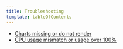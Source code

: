 ```yaml
---
title: Troubleshooting
template: tableOfContents
---
```


* [Charts missing or do not render](/docs/apm/new-relic-apm/troubleshooting/charts-missing-or-do-not-render)
* [CPU usage mismatch or usage over 100%](/docs/apm/new-relic-apm/troubleshooting/cpu-usage-mismatch-or-usage-over-100)
